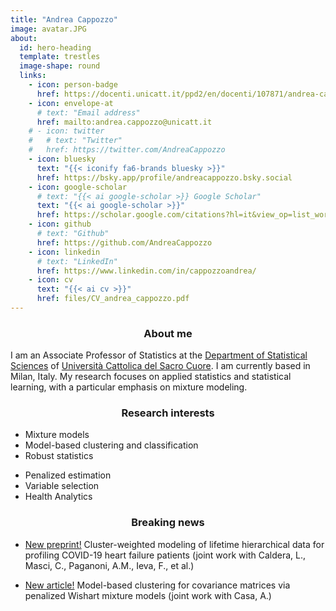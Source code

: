 ```yaml
---
title: "Andrea Cappozzo"
image: avatar.JPG
about:
  id: hero-heading
  template: trestles
  image-shape: round
  links:
    - icon: person-badge
      href: https://docenti.unicatt.it/ppd2/en/docenti/107871/andrea-cappozzo
    - icon: envelope-at
      # text: "Email address"
      href: mailto:andrea.cappozzo@unicatt.it
    # - icon: twitter
    #   # text: "Twitter"
    #   href: https://twitter.com/AndreaCappozzo
    - icon: bluesky
      text: "{{< iconify fa6-brands bluesky >}}"
      href: https://bsky.app/profile/andreacappozzo.bsky.social
    - icon: google-scholar
      # text: "{{< ai google-scholar >}} Google Scholar"
      text: "{{< ai google-scholar >}}"
      href: https://scholar.google.com/citations?hl=it&view_op=list_works&gmla=AP6z3OZgOhc09-qfSKoeqz524YlC9an53POnmD1w7mNaO_L-bFbamJ1VXGHRuQOMpkeLkk8uh7P-lgwxXwvfwm9K&user=UhnUw5UAAAAJ
    - icon: github
      # text: "Github"
      href: https://github.com/AndreaCappozzo
    - icon: linkedin
      # text: "LinkedIn"
      href: https://www.linkedin.com/in/cappozzoandrea/
    - icon: cv
      text: "{{< ai cv >}}"
      href: files/CV_andrea_cappozzo.pdf
---
```


::: {#hero-heading}
<center>
### About me 
</center>
I am an Associate Professor of Statistics at the [Department of Statistical Sciences](https://dipartimenti.unicatt.it/scienze-statistiche-home) of [Università Cattolica del Sacro Cuore](https://www.unicatt.it/en.html). I am currently based in Milan, Italy. My research focuses on applied statistics and statistical learning, with a particular emphasis on mixture modeling.

<center>
### Research interests
</center>

:::: {layout="[60, 40]"}
::: {#first-column}
* Mixture models
* Model-based clustering and classification
* Robust statistics
:::


::: {#second-column}
* Penalized estimation
* Variable selection
* Health Analytics
:::

::::

<center>
### Breaking news
</center>
* [New preprint!](https://arxiv.org/abs/2507.12230) Cluster-weighted modeling of lifetime hierarchical data for profiling COVID-19 heart failure patients (joint work with Caldera, L., Masci, C., Paganoni, A.M., Ieva, F., et al.)    

* [New article!](https://www.sciencedirect.com/science/article/pii/S0167947325001082) Model-based clustering for covariance matrices via penalized Wishart mixture models (joint work with Casa, A.)    

<!-- * [New article!](https://link.springer.com/article/10.1007/s00180-024-01564-4) Scoring probability maps in the basketball court with Indicator Kriging estimation (joint work with Carlesso, L. M., Manisera, M. and Zuccolotto, P.)  -->

:::

